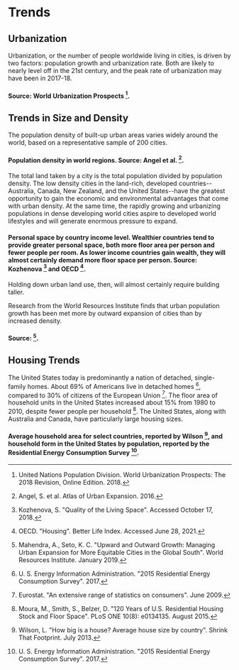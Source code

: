 # Trends

## Urbanization
Urbanization, or the number of people worldwide living in cities, is driven by two factors: population growth and urbanization rate. Both are likely to nearly level off in the 21st century, and the peak rate of urbanization may have been in 2017-18.

#### Source: World Urbanization Prospects [^8].

## Trends in Size and Density
The population density of built-up urban areas varies widely around the world, based on a representative sample of 200 cities.

#### Population density in world regions. Source: Angel et al. [^1].

The total land taken by a city is the total population divided by population density. The low density cities in the land-rich, developed countries--Australia, Canada, New Zealand, and the United States--have the greatest opportunity to gain the economic and environmental advantages that come with urban density. At the same time, the rapidly growing and urbanizing populations in dense developing world cities aspire to developed world lifestyles and will generate enormous pressure to expand.

#### Personal space by country income level. Wealthier countries tend to provide greater personal space, both more floor area per person and fewer people per room. As lower income countries gain wealth, they will almost certainly demand more floor space per person. Source: Kozhenova [^3] and OECD [^6].

Holding down urban land use, then, will almost certainly require building taller.

Research from the World Resources Institute finds that urban population growth has been met more by outward expansion of cities than by increased density.

#### Source: [^4].

## Housing Trends
The United States today is predominantly a nation of detached, single-family homes. About 69% of Americans live in detached homes [^7], compared to 30% of citizens of the European Union [^2]. The floor area of household units in the United States increased about 15% from 1980 to 2010, despite fewer people per household [^5]. The United States, along with Australia and Canada, have particularly large housing sizes.

#### Average household area for select countries, reported by Wilson [^9], and household form in the United States by population, reported by the Residential Energy Consumption Survey [^7].

[^1]: Angel, S. et al. Atlas of Urban Expansion. 2016.

[^2]: Eurostat. "An extensive range of statistics on consumers". June 2009.

[^3]: Kozhenova, S. "Quality of the Living Space". Accessed October 17, 2018.

[^4]: Mahendra, A., Seto, K. C. "Upward and Outward Growth: Managing Urban Expansion for More Equitable Cities in the Global South". World Resources Institute. January 2019.

[^5]: Moura, M., Smith, S., Belzer, D. "120 Years of U.S. Residential Housing Stock and Floor Space". PLoS ONE 10(8): e0134135. August 2015.

[^6]: OECD. "Housing". Better Life Index. Accessed June 28, 2021.

[^7]: U. S. Energy Information Administration. "2015 Residential Energy Consumption Survey". 2017.

[^8]: United Nations Population Division. World Urbanization Prospects: The 2018 Revision, Online Edition. 2018.

[^9]: Wilson, L. "How big is a house? Average house size by country". Shrink That Footprint. July 2013.